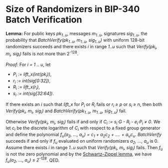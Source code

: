 = Size of Randomizers in BIP-340 Batch Verification =

'''Lemma:''' For public keys ''pk<sub>1..u</sub>'', messages ''m<sub>1..u</sub>'', signatures ''sig<sub>1..u</sub>'', the probability that ''BatchVerify(pk<sub>1..u</sub>, m<sub>1..u</sub>, sig<sub>1..u</sub>)'' with uniform 128-bit randomizers succeeds and there exists ''i'' in range ''1..u'' such that ''Verify(pk<sub>i</sub>, m<sub>i</sub>, sig<sub>i</sub>)'' fails is not more than 2<sup>-128</sup>.

''Proof:'' For ''i = 1 .. u'', let
* ''P<sub>i</sub> := lift_x(int(pk<sub>i</sub>))'',
* ''r<sub>i</sub> := int(sig[0:32])'',
* ''R<sub>i</sub> := lift_x(r<sub>i</sub>)'',
* ''s<sub>i</sub> := int(sig[32:64])''.

If there exists an ''i'' such that ''lift_x'' for ''P<sub>i</sub>'' or ''R<sub>i</sub>'' fails or ''r<sub>i</sub> &ge; p'' or ''s<sub>i</sub> &ge; n'', then both ''Verify(pk<sub>i</sub>, m<sub>i</sub>, sig<sub>i</sub>)'' and ''BatchVerify(pk<sub>1..u</sub>, m<sub>1..u</sub>, sig<sub>1..u</sub>)'' fail.

Otherwise ''Verify(pk<sub>i</sub>, m<sub>i</sub>, sig<sub>i</sub>)'' fails if and only if ''C<sub>i</sub> := s<sub>i</sub>⋅G - R<sub>i</sub> - e<sub>i</sub>⋅P<sub>i</sub> &ne; 0''.
We let ''c<sub>i</sub>'' be the discrete logarithm of ''C<sub>i</sub>'' with respect to a fixed group generator and define the polynomial ''f<sub>u</sub>(a<sub>2</sub>, ..., a<sub>u</sub>) = c<sub>1</sub> + a<sub>2</sub>c<sub>2</sub> + .... + a<sub>u</sub>c<sub>u</sub>''.
''BatchVerify'' succeeds if and only if ''f<sub>u</sub>'' evaluated on uniform randomizers ''a<sub>2</sub>, ..., a<sub>u</sub>'' is 0.
Assume there exists ''i'' in range ''1..u'' such that ''Verify(pk<sub>i</sub>, m<sub>i</sub>, sig<sub>i</sub>)'' fails. Then ''f<sub>u</sub>'' is not the zero polynomial and by the [https://en.wikipedia.org/wiki/Schwartz%E2%80%93Zippel_lemma Schwartz–Zippel lemma], we have ''f<sub>u</sub>(a<sub>2</sub>, ..., a<sub>u</sub>) &le; 2<sup>-128</sup>''. QED.